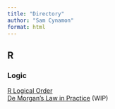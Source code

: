 ```yaml
---
title: "Directory"
author: "Sam Cynamon"
format: html
---
```


## R 

### Logic

[R Logical Order](https://cynamons.github.io/maRker/R/logic_in_r_brief.html)\
[De Morgan's Law in Practice]() (WIP)

